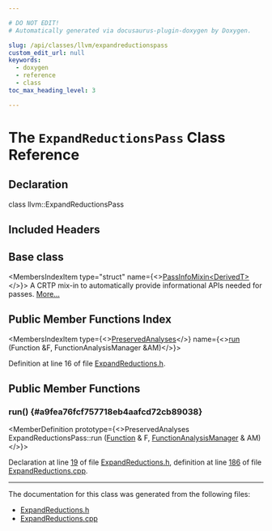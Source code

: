 ```yaml
---

# DO NOT EDIT!
# Automatically generated via docusaurus-plugin-doxygen by Doxygen.

slug: /api/classes/llvm/expandreductionspass
custom_edit_url: null
keywords:
  - doxygen
  - reference
  - class
toc_max_heading_level: 3

---
```





# The `ExpandReductionsPass` Class Reference

<DoxygenPage pluginConfig={pluginConfig}>



## Declaration

<CodeBlock>class llvm::ExpandReductionsPass</CodeBlock>

## Included Headers

<IncludesList>
<IncludesListItem
  filePath="llvm/CodeGen/ExpandReductions.h"
  permalink="/docs/api/files/include/include/llvm/include/llvm/codegen/expandreductions-h"
  isLocal="true" />
</IncludesList>

## Base class

<MembersIndex>

<MembersIndexItem
  type="struct"
  name={<><a href="/docs/api/structs/llvm/passinfomixin">PassInfoMixin&lt;DerivedT&gt;</a></>}>
A CRTP mix-in to automatically provide informational APIs needed for passes. <a href="/docs/api/structs/llvm/passinfomixin/#details">More...</a>
</MembersIndexItem>

</MembersIndex>

## Public Member Functions Index

<MembersIndex>

<MembersIndexItem
  type={<><a href="/docs/api/classes/llvm/preservedanalyses">PreservedAnalyses</a></>}
  name={<><a href="#a9fea76fcf757718eb4aafcd72cb89038">run</a> (Function &amp;F, FunctionAnalysisManager &amp;AM)</>}>
</MembersIndexItem>

</MembersIndex>


Definition at line 16 of file <a href="/docs/api/files/include/include/llvm/include/llvm/codegen/expandreductions-h">ExpandReductions.h</a>.

<SectionDefinition>

## Public Member Functions

### run() {#a9fea76fcf757718eb4aafcd72cb89038}

<MemberDefinition
  prototype={<>PreservedAnalyses ExpandReductionsPass::run (<a href="/docs/api/classes/llvm/function">Function</a> &amp; F, <a href="/docs/api/namespaces/llvm/#adce09a5a0de0e3177eb00e932734af2f">FunctionAnalysisManager</a> &amp; AM)</>}>

Declaration at line <a href="/docs/api/files/include/include/llvm/include/llvm/codegen/expandreductions-h/#l00019">19</a> of file <a href="/docs/api/files/include/include/llvm/include/llvm/codegen/expandreductions-h">ExpandReductions.h</a>, definition at line <a href="/docs/api/files/lib/lib/codegen/expandreductions-cpp/#l00186">186</a> of file <a href="/docs/api/files/lib/lib/codegen/expandreductions-cpp">ExpandReductions.cpp</a>.
</MemberDefinition>

</SectionDefinition>

<hr/>

The documentation for this class was generated from the following files:

<ul>
<li><a href="/docs/api/files/include/include/llvm/include/llvm/codegen/expandreductions-h">ExpandReductions.h</a></li>
<li><a href="/docs/api/files/lib/lib/codegen/expandreductions-cpp">ExpandReductions.cpp</a></li>
</ul>

</DoxygenPage>
